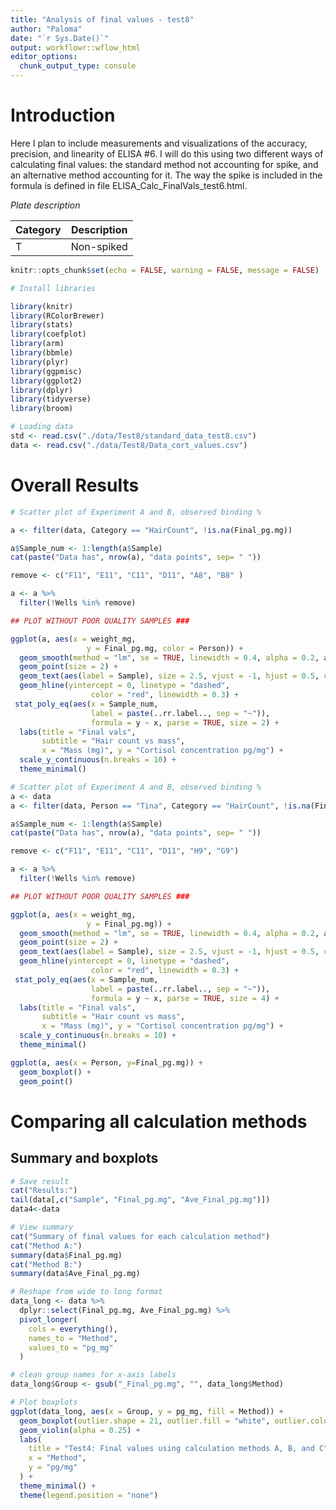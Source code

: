 ```yaml
---
title: "Analysis of final values - test8"
author: "Paloma"
date: "`r Sys.Date()`"
output: workflowr::wflow_html
editor_options: 
  chunk_output_type: console
---
```

# Introduction

Here I plan to include measurements and visualizations of the accuracy, precision, and linearity of ELISA #6. I will do this using two different ways of calculating final values: the standard method not accounting for spike, and an alternative method accounting for it. The way the spike is included in the formula is defined in file ELISA_Calc_FinalVals_test6.html.

*Plate description*

Category	  Description
---------  ---------------------------------------------------------------
T        	Non-spiked 


```r
knitr::opts_chunk$set(echo = FALSE, warning = FALSE, message = FALSE)
```

```r
# Install libraries

library(knitr)
library(RColorBrewer)
library(stats)
library(coefplot)
library(arm)
library(bbmle)
library(plyr)
library(ggpmisc)
library(ggplot2)
library(dplyr)
library(tidyverse)
library(broom)
```

```r
# Loading data
std <- read.csv("./data/Test8/standard_data_test8.csv")
data <- read.csv("./data/Test8/Data_cort_values.csv")
```

# Overall Results

```r
# Scatter plot of Experiment A and B, observed binding % 

a <- filter(data, Category == "HairCount", !is.na(Final_pg.mg)) 

a$Sample_num <- 1:length(a$Sample)
cat(paste("Data has", nrow(a), "data points", sep= " "))

remove <- c("F11", "E11", "C11", "D11", "A8", "B8" )

a <- a %>%
  filter(!Wells %in% remove)

## PLOT WITHOUT POOR QUALITY SAMPLES ### 

ggplot(a, aes(x = weight_mg, 
                 y = Final_pg.mg, color = Person)) +
  geom_smooth(method = "lm", se = TRUE, linewidth = 0.4, alpha = 0.2, aes(group = a$Person)) +
  geom_point(size = 2) +
  geom_text(aes(label = Sample), size = 2.5, vjust = -1, hjust = 0.5, color = "gray30") +
  geom_hline(yintercept = 0, linetype = "dashed", 
                  color = "red", linewidth = 0.3) + 
 stat_poly_eq(aes(x = Sample_num, 
                  label = paste(..rr.label.., sep = "~")),
                  formula = y ~ x, parse = TRUE, size = 2) +
  labs(title = "Final vals",
       subtitle = "Hair count vs mass",
       x = "Mass (mg)", y = "Cortisol concentration pg/mg") +
  scale_y_continuous(n.breaks = 10) + 
  theme_minimal() 

```


```r
# Scatter plot of Experiment A and B, observed binding % 
a <- data
a <- filter(data, Person == "Tina", Category == "HairCount", !is.na(Final_pg.mg)) 

a$Sample_num <- 1:length(a$Sample)
cat(paste("Data has", nrow(a), "data points", sep= " "))

remove <- c("F11", "E11", "C11", "D11", "H9", "G9")

a <- a %>%
  filter(!Wells %in% remove)

## PLOT WITHOUT POOR QUALITY SAMPLES ### 

ggplot(a, aes(x = weight_mg, 
                 y = Final_pg.mg)) +
  geom_smooth(method = "lm", se = TRUE, linewidth = 0.4, alpha = 0.2, aes(group = a$Person)) +
  geom_point(size = 2) +
  geom_text(aes(label = Sample), size = 2.5, vjust = -1, hjust = 0.5, color = "gray30") +
  geom_hline(yintercept = 0, linetype = "dashed", 
                  color = "red", linewidth = 0.3) + 
 stat_poly_eq(aes(x = Sample_num, 
                  label = paste(..rr.label.., sep = "~")),
                  formula = y ~ x, parse = TRUE, size = 4) +
  labs(title = "Final vals",
       subtitle = "Hair count vs mass",
       x = "Mass (mg)", y = "Cortisol concentration pg/mg") +
  scale_y_continuous(n.breaks = 10) + 
  theme_minimal() 

ggplot(a, aes(x = Person, y=Final_pg.mg)) +
  geom_boxplot() +
  geom_point()

```


# Comparing all calculation methods
## Summary and boxplots
```r
# Save result
cat("Results:")
tail(data[,c("Sample", "Final_pg.mg", "Ave_Final_pg.mg")])
data4<-data

# View summary
cat("Summary of final values for each calculation method")
cat("Method A:")
summary(data$Final_pg.mg)
cat("Method B:")
summary(data$Ave_Final_pg.mg)

# Reshape from wide to long format
data_long <- data %>%
  dplyr::select(Final_pg.mg, Ave_Final_pg.mg) %>%
  pivot_longer(
    cols = everything(),
    names_to = "Method",
    values_to = "pg_mg"
  )

# clean group names for x-axis labels
data_long$Group <- gsub("_Final_pg.mg", "", data_long$Method)

# Plot boxplots
ggplot(data_long, aes(x = Group, y = pg_mg, fill = Method)) +
  geom_boxplot(outlier.shape = 21, outlier.fill = "white", outlier.color = "black", width = 0.15, alpha = 0.4) +
  geom_violin(alpha = 0.25) +
  labs(
    title = "Test4: Final values using calculation methods A, B, and C",
    x = "Method",
    y = "pg/mg"
  ) +
  theme_minimal() +
  theme(legend.position = "none")

```


